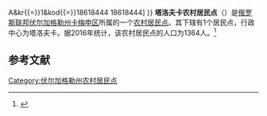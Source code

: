 {{Infobox Settlement
| official_name = 塔洛夫卡农村居民点
| native_name = Таловское сельское поселение
| settlement_type = [[农村居民点|农村居民点]]
| subdivision_type = [[国家|国家]]
| subdivision_type1 = [[州_(俄罗斯)|州]]
| subdivision_type2 = [[区_(苏联)|区]]
| subdivision_name = {{RUS}}
| subdivision_name1 = [[伏尔加格勒州|伏尔加格勒州]]
| subdivision_name2 = [[卡梅申区|卡梅申区]]
| seat_type = 行政中心
| seat = 塔洛夫卡
| population_as_of=2016
| population_footnotes = <ref name=stat />
| population_total = 1364
| coordinates_display = inline,title
| latd = 49 | latm = 58 | lats = 30 | latNS = N
| longd = 45 | longm = 02 | longs = 10 | longEW = E
| timezone = [[莫斯科时间|MSK]]
| utc_offset = +3
| blank_name = [[俄罗斯市政土地区划代码|OKTMO编码]]
| blank_info = [http://classif.spb.ru/classificators/view/tma.php?st{{=}}A&kr{{=}}1&kod{{=}}18618444 18618444]
}}
'''塔洛夫卡农村居民点'''（{{lang-ru|Таловское сельское поселение}}）是[[俄罗斯联邦|俄罗斯联邦]][[伏尔加格勒州|伏尔加格勒州]][[卡梅申区|卡梅申区]]所属的一个[[农村居民点|农村居民点]]。其下辖有1个居民点，行政中心为塔洛夫卡。据2016年统计，该农村居民点的人口为1364人。<ref name=stat>{{cite web | url = http://www.gks.ru/free_doc/doc_2016/bul_dr/mun_obr2016.rar | title = Численность населения Российской Федерации по муниципальным образованиям на 1 января 2016 года | language = ru | accessdate = 2016-12-21 | archive-date = 2019-05-13 | archive-url = https://web.archive.org/web/20190513150350/http://www.gks.ru/free_doc/doc_2016/bul_dr/mun_obr2016.rar | dead-url = no }}</ref>

== 参考文献 ==
{{reflist}}

{{Russia-stub}}

[[Category:伏尔加格勒州农村居民点|Category:伏尔加格勒州农村居民点]]